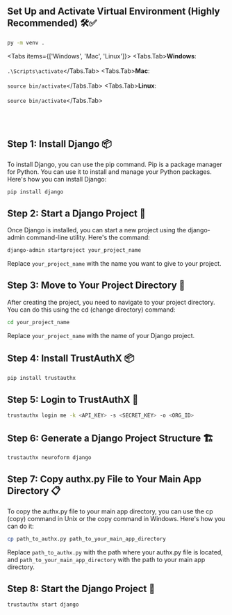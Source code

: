 
## Set Up and Activate Virtual Environment (Highly Recommended) 🛠️✅

```bash copy showLineNumbers filename="bash"
py -m venv . 
```

<Tabs items={['Windows', 'Mac', 'Linux']}>
  <Tabs.Tab>**Windows**: <br/> <br/> ```.\Scripts\activate```</Tabs.Tab>
  <Tabs.Tab>**Mac**: <br/> <br/> ```source bin/activate```</Tabs.Tab>
  <Tabs.Tab>**Linux**: <br/> <br/> ```source bin/activate```</Tabs.Tab>
</Tabs>

<br/>
<br/>

<Steps>


## Step 1: Install Django 📦

To install Django, you can use the pip command. Pip is a package manager for Python. You can use it to install and manage your Python packages. Here's how you can install Django:

```bash copy showLineNumbers filename="bash"
pip install django
```

## Step 2: Start a Django Project 🚀

Once Django is installed, you can start a new project using the django-admin command-line utility. Here's the command:

```bash copy showLineNumbers filename="bash"
django-admin startproject your_project_name
```
Replace `your_project_name` with the name you want to give to your project.

## Step 3: Move to Your Project Directory 📂

After creating the project, you need to navigate to your project directory. You can do this using the cd (change directory) command:

```bash copy showLineNumbers filename="bash"
cd your_project_name
```
Replace `your_project_name` with the name of your Django project.

## Step 4: Install TrustAuthX 📦

```bash copy showLineNumbers filename="bash"
pip install trustauthx
```

## Step 5: Login to TrustAuthX 🔑

```bash copy showLineNumbers filename="bash"
trustauthx login me -k <API_KEY> -s <SECRET_KEY> -o <ORG_ID>
```

## Step 6: Generate a Django Project Structure 🏗️

```bash copy showLineNumbers filename="bash"
trustauthx neuroform django
```

## Step 7: Copy authx.py File to Your Main App Directory 📋

To copy the authx.py file to your main app directory, you can use the cp (copy) command in Unix or the copy command in Windows. Here's how you can do it:

```bash copy showLineNumbers filename="bash"
cp path_to_authx.py path_to_your_main_app_directory
```
Replace `path_to_authx.py` with the path where your authx.py file is located, and `path_to_your_main_app_directory` with the path to your main app directory.

## Step 8: Start the Django Project 🎉

```bash copy showLineNumbers filename="bash"
trustauthx start django
```

</Steps>
